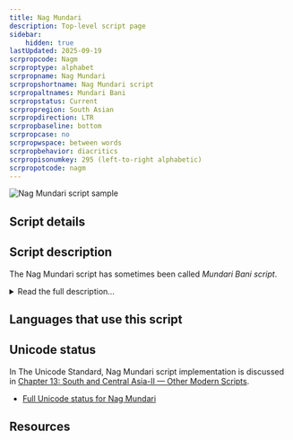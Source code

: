```yaml
---
title: Nag Mundari
description: Top-level script page
sidebar:
    hidden: true
lastUpdated: 2025-09-19
scrpropcode: Nagm
scrproptype: alphabet
scrpropname: Nag Mundari
scrpropshortname: Nag Mundari script
scrpropaltnames: Mundari Bani
scrpropstatus: Current
scrpropregion: South Asian
scrpropdirection: LTR
scrpropbaseline: bottom
scrpropcase: no
scrpropwspace: between words
scrpropbehavior: diacritics
scrpropisonumkey: 295 (left-to-right alphabetic)
scrpropotcode: nagm
---
```



![Nag Mundari script sample](../images/nagm-sample.png "Mundari Bani script sample")

## Script details

<ScriptDetails />

## Script description

The Nag Mundari script has sometimes been called _Mundari Bani script_.

<details>
<summary>Read the full description...</summary>It has been used for writing the Mundari language of India. The script was invented by Rohidas Singh Nag in the latter half of the 20th century.

The script has 27 letters, 5 "tong" (a collection of symbols and diacritics), and script specific digits. European-style punctuation is used.
</details>

## Languages that use this script

<WsList script='Nagm' wsMax='5' />

## Unicode status

In The Unicode Standard, Nag Mundari script implementation is discussed in [Chapter 13: South and Central Asia-II — Other Modern Scripts](https://www.unicode.org/versions/latest/core-spec/chapter-13/#G112439).

- [Full Unicode status for Nag Mundari](/scrlang/unicode/nagm-unicode)



## Resources

<ScriptResources detailSummary='seemore' />

